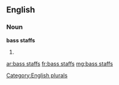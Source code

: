==English==

===Noun===
'''bass staffs'''

# {{plural of|bass staff}}

[[Category:English plurals]]

[[ar:bass staffs]]
[[fr:bass staffs]]
[[mg:bass staffs]]
